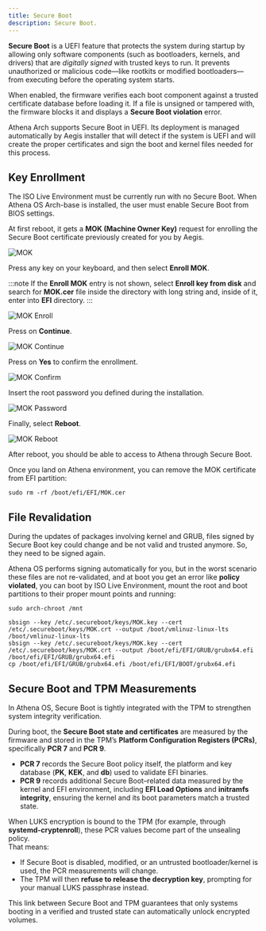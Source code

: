 ```yaml
---
title: Secure Boot
description: Secure Boot.
---
```


**Secure Boot** is a UEFI feature that protects the system during startup by allowing only software components
(such as bootloaders, kernels, and drivers) that are *digitally signed* with trusted keys to run.
It prevents unauthorized or malicious code—like rootkits or modified bootloaders—from executing before the operating system starts.

When enabled, the firmware verifies each boot component against a trusted certificate database before loading it.
If a file is unsigned or tampered with, the firmware blocks it and displays a **Secure Boot violation** error.

Athena Arch supports Secure Boot in UEFI. Its deployment is managed automatically by Aegis installer that will detect if the system is UEFI and will create the proper certificates and sign the boot and kernel files needed for this process.

## Key Enrollment

The ISO Live Environment must be currently run with no Secure Boot. When Athena OS Arch-base is installed, the user must enable Secure Boot from BIOS settings.

At first reboot, it gets a **MOK (Machine Owner Key)** request for enrolling the Secure Boot certificate previously created for you by Aegis.

![MOK](@assets/images/mok.png)

Press any key on your keyboard, and then select **Enroll MOK**.

:::note
If the **Enroll MOK** entry is not shown, select **Enroll key from disk** and search for **MOK.cer** file inside the directory with long string and, inside of it, enter into **EFI** directory.
:::

![MOK Enroll](@assets/images/mok-enroll.png)

Press on **Continue**.

![MOK Continue](@assets/images/mok-continue.png)

Press on **Yes** to confirm the enrollment.

![MOK Confirm](@assets/images/mok-confirm.png)

Insert the root password you defined during the installation.

![MOK Password](@assets/images/mok-password.png)

Finally, select **Reboot**.

![MOK Reboot](@assets/images/mok-reboot.png)

After reboot, you should be able to access to Athena through Secure Boot.

Once you land on Athena environment, you can remove the MOK certificate from EFI partition:
```shell
sudo rm -rf /boot/efi/EFI/MOK.cer
```

## File Revalidation

During the updates of packages involving kernel and GRUB, files signed by Secure Boot key could change and be not valid and trusted anymore. So, they need to be signed again.

Athena OS performs signing automatically for you, but in the worst scenario these files are not re-validated, and at boot you get an error like **policy violated**, you can boot by ISO Live Environment, mount the root and boot partitions to their proper mount points and running:
```shell
sudo arch-chroot /mnt

sbsign --key /etc/.secureboot/keys/MOK.key --cert /etc/.secureboot/keys/MOK.crt --output /boot/vmlinuz-linux-lts /boot/vmlinuz-linux-lts
sbsign --key /etc/.secureboot/keys/MOK.key --cert /etc/.secureboot/keys/MOK.crt --output /boot/efi/EFI/GRUB/grubx64.efi /boot/efi/EFI/GRUB/grubx64.efi
cp /boot/efi/EFI/GRUB/grubx64.efi /boot/efi/EFI/BOOT/grubx64.efi
```

## Secure Boot and TPM Measurements

In Athena OS, Secure Boot is tightly integrated with the TPM to strengthen system integrity verification.

During boot, the **Secure Boot state and certificates** are measured by the firmware and stored in the TPM’s
**Platform Configuration Registers (PCRs)**, specifically **PCR 7** and **PCR 9**.

- **PCR 7** records the Secure Boot policy itself, the platform and key database (**PK**, **KEK**, and **db**) used to validate EFI binaries.
- **PCR 9** records additional Secure Boot–related data measured by the kernel and EFI environment, including **EFI Load Options** and **initramfs integrity**, ensuring the kernel and its boot parameters match a trusted state.

When LUKS encryption is bound to the TPM (for example, through **systemd-cryptenroll**),
these PCR values become part of the unsealing policy.  
That means:
- If Secure Boot is disabled, modified, or an untrusted bootloader/kernel is used, the PCR measurements will change.
- The TPM will then **refuse to release the decryption key**, prompting for your manual LUKS passphrase instead.

This link between Secure Boot and TPM guarantees that only systems booting in a verified and trusted state can automatically unlock encrypted volumes.


<ImageComponent />